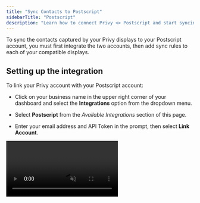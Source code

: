 ```yaml
---
title: "Sync Contacts to Postscript"
sidebarTitle: "Postscript"
description: "Learn how to connect Privy <> Postscript and start syncing new contacts."
---
```


To sync the contacts captured by your Privy displays to your Postscript account, you must first integrate the two accounts, then add sync rules to each of your compatible displays. 

## Setting up the integration

To link your Privy account with your Postscript account:

* Click on your business name in the upper right corner of your dashboard and select the **Integrations** option from the dropdown menu. 

* Select **Postscript** from the *Available Integrations* section of this page. 

* Enter your email address and API Token in the prompt, then select **Link Account**. 

<video autoPlay muted loop playsInline className="link-postscript" src="/images/integrations/link-postscript-account.mp4" />

## Create a sign up display

For the proper information to sync to Postscript so that you can send contacts text messages, a display must include the **phone** field and a **consent disclaimer** with the following language: 

*"I agree to receive recurring automated marketing text messages (e.g., cart reminders) at the phone number provided. Consent is not a condition to purchase. Msg & data rates may apply. Msg frequency varies. Reply HELP for help and STOP to cancel. View our Terms of Service and Privacy Policy."* 

Please link the "Terms of Service" and "Privacy Policy" components to your versions of those documents. Information on updating your documents with the proper language for an SMS marketing program is available from Postscript in these help articles:

* [Update Your Terms of Service](https://help.postscript.io/hc/en-us/articles/1260804633430-Update-Your-Terms-of-Service) & [Update Your Privacy Policy](https://help.postscript.io/hc/en-us/articles/1260804685709-Update-Your-Privacy-Policy)

The complete display should look something like this: 

<img height="200" src="/images/integrations/postscript-display-example.png" />

## Add a sync rule to your display

To add an sync rule to a display so that the collected contacts sync to Postscript:

* Navigate to **Convert** > **All Displays**. 

* Select the display you'd like to sync and navigate to **Settings** in your display builder.

* Click to expand **Advanced Settings**. Scroll down and click on the **Sync Integrations** card.

* Click "Add Integration" and select **Postscript** from the dropdown menu. Select your keyword, and **Save**. 

<video autoPlay muted loop playsInline className="sync-integrations" src="/images/integrations/sync-integrations-step.mp4" />

This display's signups will now sync to the selected keyword automated flow in Postscript!

<Warning>
  Sync rules must be set for each individual display.
</Warning>

## Removing the integration

If you need to disconnect your Privy and Postscript accounts, follow these steps:

1. Click on your business name in the upper right corner of your Privy Dashboard. Select **Integrations** from the menu that appears.

2. Locate your Postscript integration under the *Authorized Integrations* section and select the **Delete** icon.